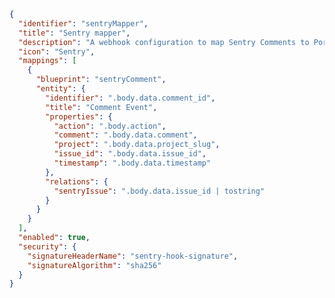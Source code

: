 ```json showLineNumbers
{
  "identifier": "sentryMapper",
  "title": "Sentry mapper",
  "description": "A webhook configuration to map Sentry Comments to Port",
  "icon": "Sentry",
  "mappings": [
    {
      "blueprint": "sentryComment",
      "entity": {
        "identifier": ".body.data.comment_id",
        "title": "Comment Event",
        "properties": {
          "action": ".body.action",
          "comment": ".body.data.comment",
          "project": ".body.data.project_slug",
          "issue_id": ".body.data.issue_id",
          "timestamp": ".body.data.timestamp"
        },
        "relations": {
          "sentryIssue": ".body.data.issue_id | tostring"
        }
      }
    }
  ],
  "enabled": true,
  "security": {
    "signatureHeaderName": "sentry-hook-signature",
    "signatureAlgorithm": "sha256"
  }
}
```